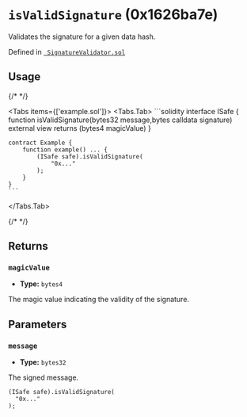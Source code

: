 

<LegacyCallout />

# `isValidSignature` (0x1626ba7e)



Validates the signature for a given data hash.




Defined in [` SignatureValidator.sol`](https://github.com/safe-global/safe-modules/tree/passkey/v0.2.1/modules/passkey/contracts/base/SignatureValidator.sol#L18)


## Usage

{/* <!-- vale off --> */}

<Tabs items={['example.sol']}>
  <Tabs.Tab>
    ```solidity
    interface ISafe {
        function isValidSignature(bytes32 message,bytes calldata signature) external view returns (bytes4 magicValue)
    }

    contract Example {
        function example() ... {
            (ISafe safe).isValidSignature(
                "0x..."
            );
        }
    }
    ```
  </Tabs.Tab>
</Tabs>

{/* <!-- vale on --> */}

## Returns

### `magicValue`

  - **Type:** `bytes4`

  The magic value indicating the validity of the signature.




## Parameters

### `message`

  - **Type:** `bytes32`

  The signed message.

  ```solidity focus=2
  (ISafe safe).isValidSignature(
    "0x..."
  );
  ```





